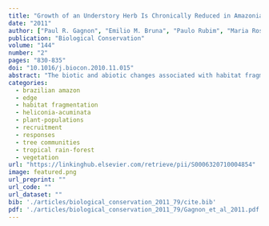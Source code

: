 ```yaml
---
title: "Growth of an Understory Herb Is Chronically Reduced in Amazonian Forest Fragments"
date: "2011"
author: ["Paul R. Gagnon", "Emilio M. Bruna", "Paulo Rubim", "Maria Rosa Darrigo", "Ramon C. Littell", "Maria Uriarte", "W. John Kress"]
publication: "Biological Conservation"
volume: "144"
number: "2"
pages: "830-835"
doi: "10.1016/j.biocon.2010.11.015"
abstract: "The biotic and abiotic changes associated with habitat fragmentation have been shown to have major consequences for plant recruitment and survivorship. However, few studies have quantified the growth of plants that persist in fragments. Over the course of a decade, we measured annual growth of 5200 individuals of the common understory herb Heliconia acuminata (Heliconiaceae) in an experimentally fragmented Amazonian forest. We tested (A) whether annual growth rates were lower in fragments than in continuous forest, and (B) whether cumulative growth rates of plants that survived the entire period were lower in fragments. While mean annual growth rates were often lower in fragments, differences were not significant in any year. After 10 years, however, the cumulative effect was that plants in fragments were significantly smaller. This had a clear demographic consequence – plants in fragments produced fewer inflorescences than plants in continuous forest. Our results demonstrate that chronic reduced individual growth may be an important mechanism contributing to reduced population viability in fragmented forests, and that negative demographic consequences of fragmentation for plants can take years to manifest themselves."
categories: 
  - brazilian amazon
  - edge
  - habitat fragmentation
  - heliconia-acuminata
  - plant-populations
  - recruitment
  - responses
  - tree communities
  - tropical rain-forest
  - vegetation
url: "https://linkinghub.elsevier.com/retrieve/pii/S0006320710004854"
image: featured.png
url_preprint: ""
url_code: ""
url_dataset: ""
bib: './articles/biological_conservation_2011_79/cite.bib'
pdf: './articles/biological_conservation_2011_79/Gagnon_et_al_2011.pdf'
---
```

